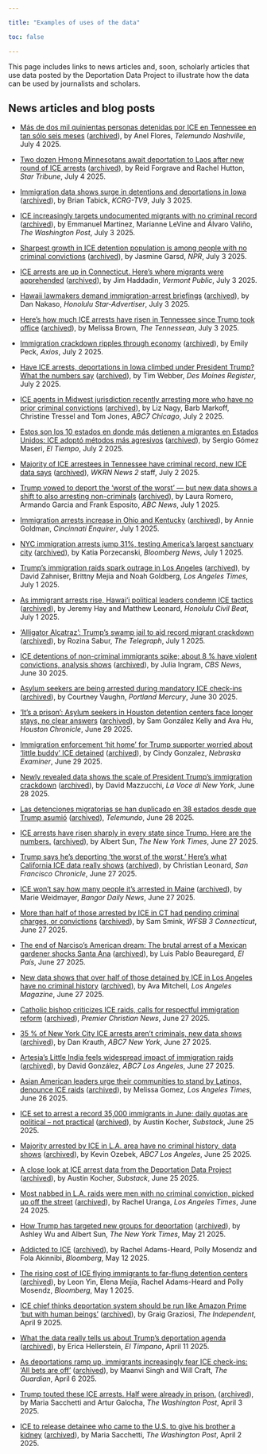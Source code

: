 ```yaml
---

title: "Examples of uses of the data"

toc: false

---
```


This page includes links to news articles and, soon, scholarly articles that use data posted by the Deportation Data Project to illustrate how the data can be used by journalists and scholars.

## News articles and blog posts

* [Más de dos mil quinientas personas detenidas por ICE en Tennessee en tan sólo seis meses](https://www.telemundonashville.com/2025/07/04/ms-de-dos-mil-quinientas-personas-detenidas-por-ice-en-tennessee-en-tan-slo-seis-meses/) ([archived](https://web.archive.org/save/https://www.telemundonashville.com/2025/07/04/ms-de-dos-mil-quinientas-personas-detenidas-por-ice-en-tennessee-en-tan-slo-seis-meses/)), by Anel Flores, *Telemundo Nashville*, July 4 2025.

* [Two dozen Hmong Minnesotans await deportation to Laos after new round of ICE arrests](https://www.startribune.com/hmong-minnesotans-face-deportation-laos-ice-arrests/601385285) ([archived](https://web.archive.org/save/https://www.startribune.com/hmong-minnesotans-face-deportation-laos-ice-arrests/601385285)), by Reid Forgrave and Rachel Hutton, *Star Tribune*, July 4 2025.

* [Immigration data shows surge in detentions and deportations in Iowa](https://www.kcrg.com/2025/07/03/immigration-data-shows-surge-detentions-deportations-iowa/) ([archived](https://web.archive.org/save/https://www.kcrg.com/2025/07/03/immigration-data-shows-surge-detentions-deportations-iowa/)), by Brian Tabick, *KCRG-TV9*, July 3 2025.

* [ICE increasingly targets undocumented migrants with no criminal record](https://www.washingtonpost.com/immigration/2025/07/03/ice-arrests-migrants-criminal-record-numbers/) ([archived](https://web.archive.org/save/https://www.washingtonpost.com/immigration/2025/07/03/ice-arrests-migrants-criminal-record-numbers/)), by Emmanuel Martinez, Marianne LeVine and Álvaro Valiño, *The Washington Post*, July 3 2025.

* [Sharpest growth in ICE detention population is among people with no criminal convictions](https://www.npr.org/2025/07/03/nx-s1-5454891/sharpest-growth-in-ice-detention-population-people-with-no-criminal-convictions) ([archived](https://web.archive.org/save/https://www.npr.org/2025/07/03/nx-s1-5454891/sharpest-growth-in-ice-detention-population-people-with-no-criminal-convictions)), by Jasmine Garsd, *NPR*, July 3 2025.

* [ICE arrests are up in Connecticut. Here’s where migrants were apprehended](https://www.vermontpublic.org/2025-07-03/ice-arrests-connecticut-where-migrants-were-apprehended) ([archived](https://web.archive.org/save/https://www.vermontpublic.org/2025-07-03/ice-arrests-connecticut-where-migrants-were-apprehended)), by Jim Haddadin, *Vermont Public*, July 3 2025.

* [Hawaii lawmakers demand immigration-arrest briefings](https://www.staradvertiser.com/2025/07/03/hawaii-news/hawaii-lawmakers-demand-immigration-arrest-briefings/) ([archived](https://web.archive.org/save/https://www.staradvertiser.com/2025/07/03/hawaii-news/hawaii-lawmakers-demand-immigration-arrest-briefings/)), by Dan Nakaso, *Honolulu Star-Advertiser*, July 3 2025.

* [Here’s how much ICE arrests have risen in Tennessee since Trump took office](https://www.yahoo.com/news/much-ice-arrests-risen-tennessee-193409670.html) ([archived](https://web.archive.org/save/https://www.yahoo.com/news/much-ice-arrests-risen-tennessee-193409670.html)), by Melissa Brown, *The Tennessean*, July 3 2025.

* [Immigration crackdown ripples through economy](https://www.axios.com/2025/07/02/trump-immigration-crackdown-economy) ([archived](https://web.archive.org/save/https://www.axios.com/2025/07/02/trump-immigration-crackdown-economy)), by Emily Peck, *Axios*, July 2 2025.

* [Have ICE arrests, deportations in Iowa climbed under President Trump? What the numbers say](https://eu.desmoinesregister.com/story/news/2025/07/02/ice-raids-data-increasing-rate-of-arrests-deportations-iowa/84390913007/) ([archived](https://web.archive.org/save/https://eu.desmoinesregister.com/story/news/2025/07/02/ice-raids-data-increasing-rate-of-arrests-deportations-iowa/84390913007/)), by Tim Webber, *Des Moines Register*, July 2 2025.

* [ICE agents in Midwest jurisdiction recently arresting more who have no prior criminal convictions](https://abc7chicago.com/post/ice-agents-midwest-jurisdiction-recently-arresting-more-have-no-prior-criminal-convictions-charges/16908927/) ([archived](https://web.archive.org/save/https://abc7chicago.com/post/ice-agents-midwest-jurisdiction-recently-arresting-more-have-no-prior-criminal-convictions-charges/16908927/)), by Liz Nagy, Barb Markoff, Christine Tressel and Tom Jones, *ABC7 Chicago*, July 2 2025.

* [Estos son los 10 estados en donde más detienen a migrantes en Estados Unidos: ICE adoptó métodos más agresivos](https://www.eltiempo.com/mundo/eeuu-y-canada/estos-son-los-10-de-estados-en-donde-mas-detienen-a-migrantes-en-estados-unidos-ice-adopto-metodos-mas-agresivos-3468126) ([archived](https://web.archive.org/save/https://www.eltiempo.com/mundo/eeuu-y-canada/estos-son-los-10-de-estados-en-donde-mas-detienen-a-migrantes-en-estados-unidos-ice-adopto-metodos-mas-agresivos-3468126)), by Sergio Gómez Maseri, *El Tiempo*, July 2 2025.

* [Majority of ICE arrestees in Tennessee have criminal record, new ICE data says](https://www.wkrn.com/news/tennessee-politics/tn-ice-arrests-data/) ([archived](https://web.archive.org/save/https://www.wkrn.com/news/tennessee-politics/tn-ice-arrests-data/)), *WKRN News 2* staff, July 2 2025.

* [Trump vowed to deport the ‘worst of the worst’ — but new data shows a shift to also arresting non-criminals](https://abcnews.go.com/US/trump-vowed-deport-worst-worst-new-data-shows/story?id=123287810) ([archived](https://web.archive.org/save/https://abcnews.go.com/US/trump-vowed-deport-worst-worst-new-data-shows/story?id=123287810)), by Laura Romero, Armando Garcia and Frank Esposito, *ABC News*, July 1 2025.

* [Immigration arrests increase in Ohio and Kentucky](https://eu.cincinnati.com/story/news/politics/2025/07/01/immigration-arrests-increase-in-ohio-and-kentucky/84415726007/) ([archived](https://web.archive.org/save/https://eu.cincinnati.com/story/news/politics/2025/07/01/immigration-arrests-increase-in-ohio-and-kentucky/84415726007/)), by Annie Goldman, *Cincinnati Enquirer*, July 1 2025.

* [NYC immigration arrests jump 31%, testing America’s largest sanctuary city](https://www.bloomberg.com/news/articles/2025-07-01/new-york-city-immigration-arrests-jump-31-putting-sanctuary-city-to-test) ([archived](https://web.archive.org/save/https://www.bloomberg.com/news/articles/2025-07-01/new-york-city-immigration-arrests-jump-31-putting-sanctuary-city-to-test)), by Katia Porzecanski, *Bloomberg News*, July 1 2025.

* [Trump’s immigration raids spark outrage in Los Angeles](https://www.latimes.com/california/story/2025-07-01/trump-immigration-raids-los-angeles) ([archived](https://web.archive.org/save/https://www.latimes.com/california/story/2025-07-01/trump-immigration-raids-los-angeles)), by David Zahniser, Brittny Mejia and Noah Goldberg, *Los Angeles Times*, July 1 2025.

* [As immigrant arrests rise, Hawai‘i political leaders condemn ICE tactics](https://www.civilbeat.org/2025/07/immigrant-arrests-rise-hawaii-political-leaders-condemn-ice-tactics/) ([archived](https://web.archive.org/save/https://www.civilbeat.org/2025/07/immigrant-arrests-rise-hawaii-political-leaders-condemn-ice-tactics/)), by Jeremy Hay and Matthew Leonard, *Honolulu Civil Beat*, July 1 2025.

* [‘Alligator Alcatraz’: Trump’s swamp jail to aid record migrant crackdown](https://www.telegraph.co.uk/us/news/2025/07/01/donald-trump-immigration-crackdown-charts-data-florida/) ([archived](https://web.archive.org/save/https://www.telegraph.co.uk/us/news/2025/07/01/donald-trump-immigration-crackdown-charts-data-florida/)), by Rozina Sabur, *The Telegraph*, July 1 2025.

* [ICE detentions of non-criminal immigrants spike; about 8 % have violent convictions, analysis shows](https://www.cbsnews.com/news/ice-detentions-non-criminal-immigrants-violent-crime-convictions-analysis/) ([archived](https://web.archive.org/save/https://www.cbsnews.com/news/ice-detentions-non-criminal-immigrants-violent-crime-convictions-analysis/)), by Julia Ingram, *CBS News*, June 30 2025.

* [Asylum seekers are being arrested during mandatory ICE check-ins](https://www.portlandmercury.com/news/2025/06/30/47900446/asylum-seekers-are-being-arrested-during-mandatory-ice-check-ins) ([archived](https://web.archive.org/save/https://www.portlandmercury.com/news/2025/06/30/47900446/asylum-seekers-are-being-arrested-during-mandatory-ice-check-ins)), by Courtney Vaughn, *Portland Mercury*, June 30 2025.

* [‘It’s a prison’: Asylum seekers in Houston detention centers face longer stays, no clear answers](https://www.houstonchronicle.com/news/houston-texas/immigration/article/houston-asylum-seekers-face-longer-detention-ice-20381512.php) ([archived](https://web.archive.org/save/https://www.houstonchronicle.com/news/houston-texas/immigration/article/houston-asylum-seekers-face-longer-detention-ice-20381512.php)), by Sam González Kelly and Ava Hu, *Houston Chronicle*, June 29 2025.

* [Immigration enforcement ‘hit home’ for Trump supporter worried about ‘little buddy’ ICE detained](https://nebraskaexaminer.com/2025/06/29/immigration-enforcement-hit-home-for-trump-supporter-worried-about-little-buddy-ice-detained/) ([archived](https://web.archive.org/save/https://nebraskaexaminer.com/2025/06/29/immigration-enforcement-hit-home-for-trump-supporter-worried-about-little-buddy-ice-detained/)), by Cindy Gonzalez, *Nebraska Examiner*, June 29 2025.

* [Newly revealed data shows the scale of President Trump’s immigration crackdown](https://lavocedinewyork.com/en/news/2025/06/28/newly-revealed-data-shows-the-scale-of-trumps-immigration-crackdown/) ([archived](https://web.archive.org/save/https://lavocedinewyork.com/en/news/2025/06/28/newly-revealed-data-shows-the-scale-of-trumps-immigration-crackdown/)), by David Mazzucchi, *La Voce di New York*, June 28 2025.

* [Las detenciones migratorias se han duplicado en 38 estados desde que Trump asumió](https://www.youtube.com/watch?v=qTYV4cgkrlo) ([archived](https://web.archive.org/save/https://www.youtube.com/watch?v=qTYV4cgkrlo)), *Telemundo*, June 28 2025.

* [ICE arrests have risen sharply in every state since Trump. Here are the numbers.](https://www.nytimes.com/interactive/2025/06/27/us/ice-arrests-trump.html) ([archived](https://web.archive.org/save/https://www.nytimes.com/interactive/2025/06/27/us/ice-arrests-trump.html)), by Albert Sun, *The New York Times*, June 27 2025.

* [Trump says he’s deporting ‘the worst of the worst.’ Here’s what California ICE data really shows](https://www.sfchronicle.com/bayarea/article/ice-arrest-immigrant-california-20395589.php) ([archived](https://web.archive.org/save/https://www.sfchronicle.com/bayarea/article/ice-arrest-immigrant-california-20395589.php)), by Christian Leonard, *San Francisco Chronicle*, June 27 2025.

* [ICE won’t say how many people it’s arrested in Maine](https://www.bangordailynews.com/2025/06/27/bangor/bangor-police-courts/ice-wont-say-how-many-people-its-arrested-in-maine/) ([archived](https://web.archive.org/save/https://www.bangordailynews.com/2025/06/27/bangor/bangor-police-courts/ice-wont-say-how-many-people-its-arrested-in-maine/)), by Marie Weidmayer, *Bangor Daily News*, June 27 2025.

* [More than half of those arrested by ICE in CT had pending criminal charges, or convictions](https://www.wfsb.com/2025/06/27/more-than-half-those-arrested-by-ice-ct-had-pending-criminal-charges-or-convictions/) ([archived](https://web.archive.org/save/https://www.wfsb.com/2025/06/27/more-than-half-those-arrested-by-ice-ct-had-pending-criminal-charges-or-convictions/)), by Sam Smink, *WFSB 3 Connecticut*, June 27 2025.

* [The end of Narciso’s American dream: The brutal arrest of a Mexican gardener shocks Santa Ana](https://english.elpais.com/usa/2025-06-27/the-end-of-narcisos-american-dream-the-brutal-arrest-of-a-mexican-gardener-shocks-santa-ana.html) ([archived](https://web.archive.org/save/https://english.elpais.com/usa/2025-06-27/the-end-of-narcisos-american-dream-the-brutal-arrest-of-a-mexican-gardener-shocks-santa-ana.html)), by Luis Pablo Beauregard, *El País*, June 27 2025.

* [New data shows that over half of those detained by ICE in Los Angeles have no criminal history](https://lamag.com/news/new-data-shows-that-over-half-of-those-detained-by-ice-in-los-angeles-have-no-criminal-history) ([archived](https://web.archive.org/save/https://lamag.com/news/new-data-shows-that-over-half-of-those-detained-by-ice-in-los-angeles-have-no-criminal-history)), by Ava Mitchell, *Los Angeles Magazine*, June 27 2025.

* [Catholic bishop criticizes ICE raids, calls for respectful immigration reform](https://premierchristian.news/en/news/article/catholic-bishop-criticises-ice-raids) ([archived](https://web.archive.org/save/https://premierchristian.news/en/news/article/catholic-bishop-criticises-ice-raids)), *Premier Christian News*, June 27 2025.

* [35 % of New York City ICE arrests aren’t criminals, new data shows](https://abc7ny.com/post/immigration-enforcement-35-nyc-ice-arrests-arent-criminals-according-newly-released-data/16855965) ([archived](https://web.archive.org/save/https://abc7ny.com/post/immigration-enforcement-35-nyc-ice-arrests-arent-criminals-according-newly-released-data/16855965)), by Dan Krauth, *ABC7 New York*, June 27 2025.

* [Artesia’s Little India feels widespread impact of immigration raids](https://abc7.com/post/artesias-little-india-feels-widespread-impact-of-immigration-raids/16857210/) ([archived](https://web.archive.org/save/https://abc7.com/post/artesias-little-india-feels-widespread-impact-of-immigration-raids/16857210/)), by David González, *ABC7 Los Angeles*, June 27 2025.

* [Asian American leaders urge their communities to stand by Latinos, denounce ICE raids](https://www.latimes.com/california/story/2025-06-26/asian-american-leaders-urge-communities-to-stand-by-latinos-denounce-ice-raids) ([archived](https://web.archive.org/save/https://www.latimes.com/california/story/2025-06-26/asian-american-leaders-urge-communities-to-stand-by-latinos-denounce-ice-raids)), by Melissa Gomez, *Los Angeles Times*, June 26 2025.

* [ICE set to arrest a record 35,000 immigrants in June; daily quotas are political – not practical](https://austinkocher.substack.com/p/ice-set-to-arrest-a-record-35000) ([archived](https://web.archive.org/save/https://austinkocher.substack.com/p/ice-set-to-arrest-a-record-35000)), by Austin Kocher, *Substack*, June 25 2025.

* [Majority arrested by ICE in L.A. area have no criminal history, data shows](https://abc7.com/post/more-half-arrested-ice-la-area-have-no-criminal-history-data-shows/16850562/) ([archived](https://web.archive.org/save/https://abc7.com/post/more-half-arrested-ice-la-area-have-no-criminal-history-data-shows/16850562/)), by Kevin Ozebek, *ABC7 Los Angeles*, June 25 2025.

* [A close look at ICE arrest data from the Deportation Data Project](https://austinkocher.substack.com/p/a-close-look-at-ice-arrest-data-from?triedRedirect=true) ([archived](https://web.archive.org/save/https://austinkocher.substack.com/p/a-close-look-at-ice-arrest-data-from?triedRedirect=true)), by Austin Kocher, *Substack*, June 25 2025.

* [Most nabbed in L.A. raids were men with no criminal conviction, picked up off the street](https://www.latimes.com/california/story/2025-06-24/detention-centers-swell-with-immigrants-with-no-criminal-record) ([archived](https://web.archive.org/save/https://www.latimes.com/california/story/2025-06-24/detention-centers-swell-with-immigrants-with-no-criminal-record)), by Rachel Uranga, *Los Angeles Times*, June 24 2025.

* [How Trump has targeted new groups for deportation](https://www.nytimes.com/interactive/2025/05/21/us/trump-immigration-policy.html) ([archived](https://web.archive.org/save/https://www.nytimes.com/interactive/2025/05/21/us/trump-immigration-policy.html)), by Ashley Wu and Albert Sun, *The New York Times*, May 21 2025.

* [Addicted to ICE](https://www.bloomberg.com/features/2025-addicted-to-ice-immigrant-detention-centers/?embedded-checkout=true) ([archived](https://web.archive.org/save/https://www.bloomberg.com/features/2025-addicted-to-ice-immigrant-detention-centers/?embedded-checkout=true)), by Rachel Adams-Heard, Polly Mosendz and Fola Akinnibi, *Bloomberg*, May 12 2025.

* [The rising cost of ICE flying immigrants to far-flung detention centers](https://www.bloomberg.com/graphics/2025-trump-ice-immigrant-move-costs-taxpayers/) ([archived](https://web.archive.org/save/https://www.bloomberg.com/graphics/2025-trump-ice-immigrant-move-costs-taxpayers/)), by Leon Yin, Elena Mejía, Rachel Adams-Heard and Polly Mosendz, *Bloomberg*, May 1 2025.

* [ICE chief thinks deportation system should be run like Amazon Prime ‘but with human beings’](https://www.independent.co.uk/news/world/americas/us-politics/ice-deportations-amazon-prime-b2730464.html) ([archived](https://web.archive.org/save/https://www.independent.co.uk/news/world/americas/us-politics/ice-deportations-amazon-prime-b2730464.html)), by Graig Graziosi, *The Independent*, April 9 2025.

* [What the data really tells us about Trump’s deportation agenda](https://www.eltimpano.org/newsletter/what-the-data-really-tells-us-about-trumps-deportation-agenda) ([archived](https://web.archive.org/save/https://www.eltimpano.org/newsletter/what-the-data-really-tells-us-about-trumps-deportation-agenda)), by Erica Hellerstein, *El Tímpano*, April 11 2025.

* [As deportations ramp up, immigrants increasingly fear ICE check-ins: ‘All bets are off’](https://www.theguardian.com/us-news/2025/apr/06/deportations-immigrants-ice-trump) ([archived](https://web.archive.org/save/https://www.theguardian.com/us-news/2025/apr/06/deportations-immigrants-ice-trump)), by Maanvi Singh and Will Craft, *The Guardian*, April 6 2025.

* [Trump touted these ICE arrests. Half were already in prison.](https://www.washingtonpost.com/immigration/interactive/2025/trump-ice-arrests-prison-immigrants/) ([archived](https://web.archive.org/save/https://www.washingtonpost.com/immigration/interactive/2025/trump-ice-arrests-prison-immigrants/)), by Maria Sacchetti and Artur Galocha, *The Washington Post*, April 3 2025.

* [ICE to release detainee who came to the U.S. to give his brother a kidney](https://www.washingtonpost.com/nation/2025/04/02/ice-arrests-venezuelan-kidney-donor/) ([archived](https://web.archive.org/save/https://www.washingtonpost.com/nation/2025/04/02/ice-arrests-venezuelan-kidney-donor/)), by Maria Sacchetti, *The Washington Post*, April 2 2025.
